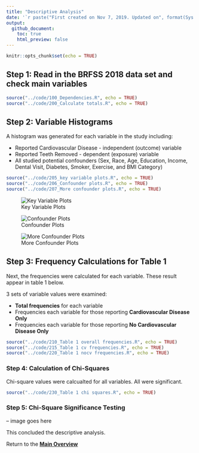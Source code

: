 ---
title: "Descriptive Analysis"
date: '`r paste("First created on Nov 7, 2019. Updated on", format(Sys.Date(),"%b %d, %Y"))`'
output: 
  github_document:
    toc: true
    html_preview: false
---

```{r setup, include=FALSE}
knitr::opts_chunk$set(echo = TRUE)
```

## Step 1: Read in the BRFSS 2018 data set and check main variables

```{r echo=TRUE}
source("../code/100_Dependencies.R", echo = TRUE)
source("../code/200_Calculate totals.R", echo = TRUE)

```

## Step 2: Variable Histograms

A histogram was generated for each variable in the study including:

- Reported Cardiovascular Disease - independent (outcome) variable
- Reported Teeth Removed - dependent (exposure) variable
- All studied potential confounders (Sex, Race, Age, Education, Income, Dental Visit, Diabetes, Smoker, Exercise, and BMI Category)

```{r echo=TRUE}
source("../code/205_key variable plots.R", echo = TRUE)
source("../code/206_Confounder plots.R", echo = TRUE)
source("../code/207_More confounder plots.R", echo = TRUE)

```

![Key Variable Plots](https://pgsmith2000.github.io/toothheart/output/figures/key_variables.png "Key Variable Plots")

![Confounder Plots](https://pgsmith2000.github.io/toothheart/output/figures/confounders.png "Confounder Plots")

![More Confounder Plots](https://pgsmith2000.github.io/toothheart/output/figures/more_confounders.png "More Confounder Plots")

## Step 3: Frequency Calculations for Table 1

Next, the frequencies were calculated for each variable. These result appear in table 1 below.

3 sets of variable values were examined:

- **Total frequencies** for each variable
- Frequencies each variable for those reporting **Cardiovascular Disease Only**
- Frequencies each variable for those reporting **No Cardiovascular Disease Only**


```{r echo=TRUE}
source("../code/210_Table 1 overall frequencies.R", echo = TRUE)
source("../code/215_Table 1 cv frequencies.R", echo = TRUE)
source("../code/220_Table 1 nocv frequencies.R", echo = TRUE)

```

### Step 4: Calculation of Chi-Squares

Chi-square values were calcualted for all variables. All were significant.

```{r echo=TRUE}
source("../code/230_Table 1 chi squares.R", echo = TRUE)

```

### Step 5: Chi-Square Significance Testing

-- image goes here 

This concluded the descriptive analysis.

Return to the **[Main Overview](index.html)**

